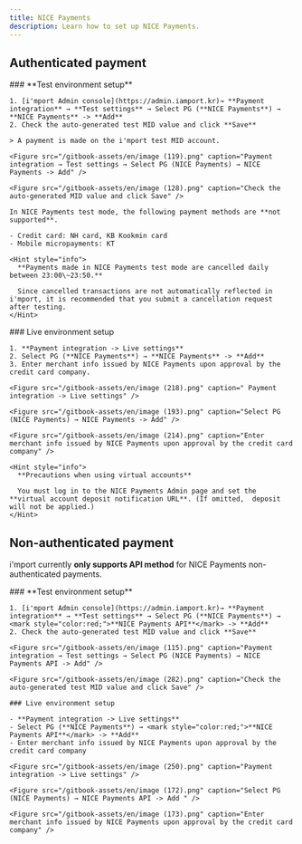 ```yaml
---
title: NICE Payments
description: Learn how to set up NICE Payments.
---
```



## Authenticated payment

<Tabs>
  <Tab title="Test">
    ### **Test environment setup**

    1. [i'mport Admin console](https://admin.iamport.kr)→ **Payment integration** → **Test settings** → Select PG (**NICE Payments**) → **NICE Payments** -> **Add**
    2. Check the auto-generated test MID value and click **Save**

    > A payment is made on the i'mport test MID account.

    <Figure src="/gitbook-assets/en/image (119).png" caption="Payment integration → Test settings → Select PG (NICE Payments) → NICE Payments -> Add" />

    <Figure src="/gitbook-assets/en/image (128).png" caption="Check the auto-generated MID value and click Save" />

    In NICE Payments test mode, the following payment methods are **not supported**.

    - Credit card: NH card, KB Kookmin card
    - Mobile micropayments: KT

    <Hint style="info">
      **Payments made in NICE Payments test mode are cancelled daily between 23:00\~23:50.**

      Since cancelled transactions are not automatically reflected in i'mport, it is recommended that you submit a cancellation request after testing.
    </Hint>
  </Tab>

  <Tab title="Live">
    ### Live environment setup

    1. **Payment integration -> Live settings**
    2. Select PG (**NICE Payments**) → **NICE Payments** -> **Add**
    3. Enter merchant info issued by NICE Payments upon approval by the credit card company.

    <Figure src="/gitbook-assets/en/image (218).png" caption=" Payment integration -> Live settings" />

    <Figure src="/gitbook-assets/en/image (193).png" caption="Select PG (NICE Payments) → NICE Payments -> Add" />

    <Figure src="/gitbook-assets/en/image (214).png" caption="Enter merchant info issued by NICE Payments upon approval by the credit card company" />

    <Hint style="info">
      **Precautions when using virtual accounts**

      You must log in to the NICE Payments Admin page and set the **virtual account deposit notification URL**. (If omitted,  deposit will not be applied.)
    </Hint>
  </Tab>
</Tabs>

## Non-authenticated payment

i'mport currently **only supports API method** for NICE Payments non-authenticated payments.

<Tabs>
  <Tab title="API">
    ### **Test environment setup**

    1. [i'mport Admin console](https://admin.iamport.kr)→ **Payment integration** → **Test settings** → Select PG (**NICE Payments**) → <mark style="color:red;">**NICE Payments API**</mark> -> **Add**
    2. Check the auto-generated test MID value and click **Save**

    <Figure src="/gitbook-assets/en/image (115).png" caption="Payment integration → Test settings → Select PG (NICE Payments) → NICE Payments API -> Add" />

    <Figure src="/gitbook-assets/en/image (282).png" caption="Check the auto-generated test MID value and click Save" />

    ### Live environment setup

    - **Payment integration -> Live settings**
    - Select PG (**NICE Payments**) → <mark style="color:red;">**NICE Payments API**</mark> -> **Add**
    - Enter merchant info issued by NICE Payments upon approval by the credit card company

    <Figure src="/gitbook-assets/en/image (250).png" caption="Payment integration -> Live settings" />

    <Figure src="/gitbook-assets/en/image (172).png" caption="Select PG (NICE Payments) → NICE Payments API -> Add " />

    <Figure src="/gitbook-assets/en/image (173).png" caption="Enter merchant info issued by NICE Payments upon approval by the credit card company" />
  </Tab>
</Tabs>
